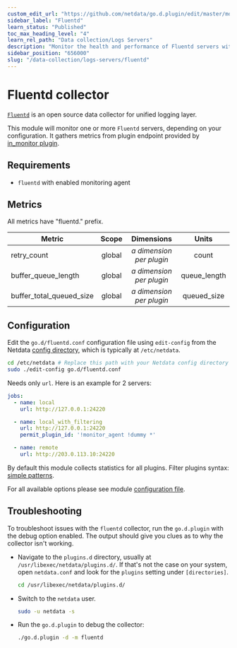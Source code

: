 ```yaml
---
custom_edit_url: "https://github.com/netdata/go.d.plugin/edit/master/modules/fluentd/README.md"
sidebar_label: "Fluentd"
learn_status: "Published"
toc_max_heading_level: "4"
learn_rel_path: "Data collection/Logs Servers"
description: "Monitor the health and performance of Fluentd servers with zero configuration, per-second metric granularity, and interactive visualizations."
sidebar_position: "656000"
slug: "/data-collection/logs-servers/fluentd"
---
```



# Fluentd collector

[`Fluentd`](https://www.fluentd.org/) is an open source data collector for unified logging layer.

This module will monitor one or more `Fluentd` servers, depending on your configuration. It gathers metrics from plugin
endpoint provided by [in_monitor plugin](https://docs.fluentd.org/v1.0/articles/monitoring-rest-api).

## Requirements

- `fluentd` with enabled monitoring agent

## Metrics

All metrics have "fluentd." prefix.

| Metric                   | Scope  |          Dimensions           |    Units     |
|--------------------------|:------:|:-----------------------------:|:------------:|
| retry_count              | global | <i>a dimension per plugin</i> |    count     |
| buffer_queue_length      | global | <i>a dimension per plugin</i> | queue_length |
| buffer_total_queued_size | global | <i>a dimension per plugin</i> | queued_size  |

## Configuration

Edit the `go.d/fluentd.conf` configuration file using `edit-config` from the
Netdata [config directory](/docs/configuring/configuration), which is typically at `/etc/netdata`.

```bash
cd /etc/netdata # Replace this path with your Netdata config directory
sudo ./edit-config go.d/fluentd.conf
```

Needs only `url`. Here is an example for 2 servers:

```yaml
jobs:
  - name: local
    url: http://127.0.0.1:24220

  - name: local_with_filtering
    url: http://127.0.0.1:24220
    permit_plugin_id: '!monitor_agent !dummy *'

  - name: remote
    url: http://203.0.113.10:24220
```

By default this module collects statistics for all plugins. Filter plugins
syntax: [simple patterns](https://docs.netdata.cloud/libnetdata/simple_pattern/).

For all available options please see
module [configuration file](https://github.com/netdata/go.d.plugin/blob/master/config/go.d/fluentd.conf).

## Troubleshooting

To troubleshoot issues with the `fluentd` collector, run the `go.d.plugin` with the debug option enabled. The output
should give you clues as to why the collector isn't working.

- Navigate to the `plugins.d` directory, usually at `/usr/libexec/netdata/plugins.d/`. If that's not the case on
  your system, open `netdata.conf` and look for the `plugins` setting under `[directories]`.

  ```bash
  cd /usr/libexec/netdata/plugins.d/
  ```

- Switch to the `netdata` user.

  ```bash
  sudo -u netdata -s
  ```

- Run the `go.d.plugin` to debug the collector:

  ```bash
  ./go.d.plugin -d -m fluentd
  ```

